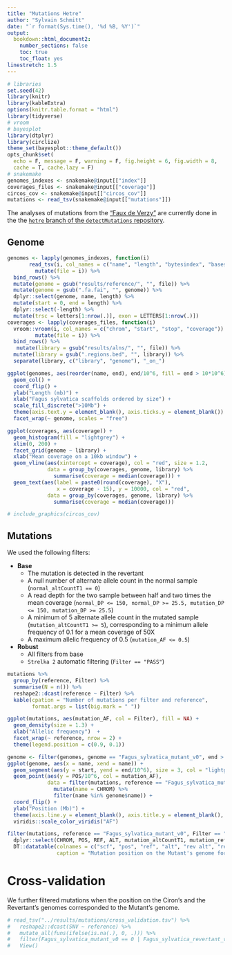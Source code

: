 ```yaml
---
title: "Mutations Hetre"
author: "Sylvain Schmitt"
date: "`r format(Sys.time(), '%d %B, %Y')`"
output: 
  bookdown::html_document2:
    number_sections: false  
    toc: true
    toc_float: yes
linestretch: 1.5
---
```


```r
# libraries
set.seed(42)
library(knitr)
library(kableExtra)
options(knitr.table.format = "html") 
library(tidyverse)
# vroom
# bayesplot
library(dtplyr)
library(circlize)
theme_set(bayesplot::theme_default())
opts_chunk$set(
  echo = F, message = F, warning = F, fig.height = 6, fig.width = 8,
  cache = T, cache.lazy = F)
# snakemake
genomes_indexes <- snakemake@input[["index"]]
coverages_files <- snakemake@input[["coverage"]]
circos_cov <- snakemake@input[["circos_cov"]]
mutations <- read_tsv(snakemake@input[["mutations"]])
```

The analyses of mutations from the ["Faux de Verzy"](https://en.wikipedia.org/wiki/Faux_de_Verzy) are
currently done in the the [`hetre` branch of the `detectMutations` repository](https://github.com/sylvainschmitt/detectMutations/tree/hetre).

## Genome

```r
genomes <- lapply(genomes_indexes, function(i)
       read_tsv(i, col_names = c("name", "length", "bytesindex", "basesperline", "bytesperline")) %>% 
         mutate(file = i)) %>% 
  bind_rows() %>% 
  mutate(genome = gsub("results/reference/", "", file)) %>% 
  mutate(genome = gsub(".fa.fai", "", genome)) %>% 
  dplyr::select(genome, name, length) %>% 
  mutate(start = 0, end = length) %>% 
  dplyr::select(-length) %>%  
  mutate(trsc = letters[1:nrow(.)], exon = LETTERS[1:nrow(.)])
coverages <- lapply(coverages_files, function(i)
  vroom::vroom(i, col_names = c("chrom", "start", "stop", "coverage")) %>% 
         mutate(file = i)) %>% 
  bind_rows() %>% 
   mutate(library = gsub("results/alns/", "", file)) %>% 
  mutate(library = gsub(".regions.bed", "", library)) %>% 
  separate(library, c("library", "genome"), "_on_")
```

```r
ggplot(genomes, aes(reorder(name, end), end/10^6, fill = end > 10*10^6)) +
  geom_col() +
  coord_flip() +
  ylab("Length (mb)") + 
  xlab("Fagus sylvatica scaffolds ordered by size") +
  scale_fill_discrete(">10Mb") +
  theme(axis.text.y = element_blank(), axis.ticks.y = element_blank()) +
  facet_wrap(~ genome, scales = "free")
```

```r
ggplot(coverages, aes(coverage)) +
  geom_histogram(fill = "lightgrey") +
  xlim(0, 200) +
  facet_grid(genome ~ library) +
  xlab("Mean coverage on a 10kb window") +
  geom_vline(aes(xintercept = coverage), col = "red", size = 1.2,
             data = group_by(coverages, genome, library) %>% 
               summarise(coverage = median(coverage))) +
  geom_text(aes(label = paste0(round(coverage), "X"),
                x = coverage - 15), y = 10000, col = "red",
             data = group_by(coverages, genome, library) %>% 
               summarise(coverage = median(coverage))) 
```

```r
# include_graphics(circos_cov)
```

## Mutations

We used the following filters:

* **Base**
   * The mutation is detected in the revertant
   * A null number of alternate allele count in the normal sample (`normal_altCountT1 == 0`)
   * A read depth for the two sample between half and two times the mean coverage (`normal_DP <= 150, normal_DP >= 25.5, mutation_DP <= 150, mutation_DP >= 25.5`)
   * A minimum of 5 alternate allele count in the mutated sample (`mutation_altCountT1 >= 5`), corresponding to a minimum allele frequency of 0.1 for a mean coverage of 50X
   * A maximum allelic frequency of 0.5 (`mutation_AF <= 0.5`)
* **Robust**
   * All filters from base
   * `Strelka 2` automatic filtering (`Filter == "PASS"`)

```r
mutations %>% 
  group_by(reference, Filter) %>% 
  summarise(N = n()) %>% 
  reshape2::dcast(reference ~ Filter) %>% 
  kable(cpation = "Number of mutations per filter and reference", 
        format.args = list(big.mark = " "))
```

```r
ggplot(mutations, aes(mutation_AF, col = Filter), fill = NA) +
  geom_density(size = 1.3) +
  xlab("Allelic frequency")  +
  facet_wrap(~ reference, nrow = 2) +
  theme(legend.position = c(0.9, 0.1))
```

```r
genome <- filter(genomes, genome == "Fagus_sylvatica_mutant_v0", end > 5*10^6)
ggplot(genome, aes(x = name, xend = name)) +
  geom_segment(aes(y = start, yend = end/10^6), size = 3, col = "lightgrey") +
  geom_point(aes(y = POS/10^6, col = mutation_AF),
             data = filter(mutations, reference == "Fagus_sylvatica_mutant_v0", Filter == "robust") %>%
               mutate(name = CHROM) %>%
               filter(name %in% genome$name)) +
  coord_flip() +
  ylab("Position (Mb)") +
  theme(axis.line.y = element_blank(), axis.title.y = element_blank(), axis.ticks.y = element_blank()) +
  viridis::scale_color_viridis("AF")
```

```r
filter(mutations, reference == "Fagus_sylvatica_mutant_v0", Filter == "robust") %>% 
  dplyr::select(CHROM, POS, REF, ALT, mutation_altCountT1, mutation_refCountT1, normal_altCountT1, normal_refCountT1, mutation_AF) %>% 
  DT::datatable(colnames = c("scf", "pos", "ref", "alt", "rev alt", "rev ref", "mut alt", "mut ref", "AF"),
                caption = "Mutation position on the Mutant's genome for robust candidates.")
```

# Cross-validation

We further filtered mutations when the position on the Ciron's and the Revertant's genomes corresponded to the Mutant's genome.

```r
# read_tsv("../results/mutations/cross_validation.tsv") %>% 
#   reshape2::dcast(SNV ~ reference) %>% 
#   mutate_all(funs(ifelse(is.na(.), 0, .))) %>% 
#   filter(Fagus_sylvatica_mutant_v0 == 0 | Fagus_sylvatica_revertant_v0 == 0 | Fagus_sylvatica_v3 == 0) %>% 
#   View()
```


